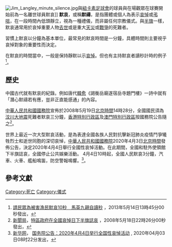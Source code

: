 [[File:Jim_Langley_minute_silence.jpg|thumb]]與[[紐卡素足球會|紐卡素足球會]]的球員與在場觀眾在球賽開始前為一名離世球員默哀]]
'''默哀'''，或稱'''默禱'''，是指團體或個人為表示[[哀悼|哀悼]]或[[弔唁|弔唁]]，在一段時間內低頭靜立，視為一種禮儀，而非屬任何宗教儀式。與[[半旗|半旗]]一樣，默哀通常用於哀悼重要人物[[去世|去世]]或是重大[[天災|天災]]或[[戰爭|戰爭]]的死難者。

習慣上默哀以分鐘為基本單位，最常見的默哀時間是一分鐘，具體時間則主要視乎哀悼對象的重要性而決定。

在默哀的時間當中，一般是保持靜默以示[[哀悼|哀悼]]。但也有主持默哀者讀秒計時的例子<ref>[http://www.nownews.com/2013/05/12/301-2937639.htm 請民眾為被害漁民默哀10秒　馬英九親自讀秒] {{Wayback|url=http://www.nownews.com/2013/05/12/301-2937639.htm |date=20130628205637 }}，2013年5月14日13時45分00秒發出，{{zh-hant}}</ref>。

== 歷史 ==
中國古代就有默哀的紀錄。例如唐代[[韓愈|韓愈]]《謁衡岳廟遂宿岳寺題門樓》一詩中就有「潛心默禱若有應，豈非正直能感通」的內容。

[[中華人民共和國|中華人民共和國]][[中華人民共和國國務院|國務院]]宣佈於2008年5月19日[[北京時間|北京時間]]14時28分，全國國民須為[[汶川大地震|汶川大地震]]死難者默哀三分鐘，[[香港|香港特別行政區]]及[[澳門|澳門特別行政區]]按國務院公告隨之<ref>[[澳門特別行政區政府新聞局|新聞局]]，[http://www.gcs.gov.mo/showNews.php?PageLang=C&DataUcn=30608&Member=0 特區政府在全國哀悼日下半旗誌哀] {{Wayback|url=http://www.gcs.gov.mo/showNews.php?PageLang=C&DataUcn=30608&Member=0 |date=20160304204147 }}，2008年5月18日22時26分00秒發出，{{zh-hant}}</ref>。

世界上最近一次大型默哀活動，是為表達全國各族人民對抗擊新冠肺炎疫情鬥爭犧牲烈士和逝世同胞的深切哀悼，[[中華人民共和國|中華人民共和國]][[中華人民共和國國務院|國務院]]2020年4月3日[[北京時間|北京時間]]發佈公告，決定2020年4月4日舉行全國性哀悼活動。在此期間，全國和駐外使領館下半旗誌哀，全國停止公共娛樂活動。 4月4日10時起，全國人民默哀3分鐘，汽車、火車、艦船鳴笛，防空警報鳴響。<ref>[[新华网|新华网]]，
[http://cpc.people.com.cn/n1/2020/0403/c64387-31660161.html 国务院公告：2020年4月4日举行全国性哀悼活动] {{Wayback|url=http://cpc.people.com.cn/n1/2020/0403/c64387-31660161.html |date=20201026163042 }}, 2020年04月03日08时22分发出，{{zh-hans}}</ref>。

==參考文獻==
<div class="references-small">
<references />
</div>

{{culture-stub}}

[[Category:死亡|Category:死亡]]
[[Category:儀式|Category:儀式]]